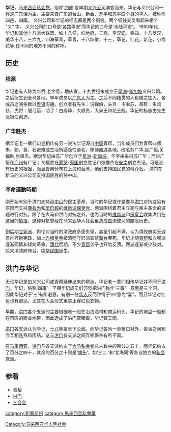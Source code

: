 {{otheruses|楊官華}}
'''华记'''，[[马来西亚私会党|马来西亚私会党]]，俗称‘[[四窿|四窿]]’是早期[[义兴公司|义兴公司]]演变而来。华记与义兴公司一样是广东话为主，主要来自广东的台山、新会、开平和恩平四个县的华人，被称作四邑，四窿。
义兴公司和华记的标志都是两个铜钱。两个铜钱交叉看起来相个 "义" 字。
义兴公司的口号是'各路平安'而华记的口号是'水陆平安'。
1990年代，华记和其他十八派大联盟，如十八仔，红地府，工商，李汉记，零四，十八罗汉，美华十八，三六九，四海華青，華青，十八坤堂，十三，草花，红花，新花，小梅花等,在不同的地方不同的称呼。

==历史==
=== 根源 ===
华记也有人称为华侨,老字号，助庆堂。十九世纪末成立于[[星洲|星洲]]-[[新加坡|新加坡]]义兴公司。之后衍生到全马各地。早年成员以[[广东人|广东人]]为主。之后不同籍贯的人也随之加入。各成员之间多数以[[粤语|粤语]]沟通。创立者有先生：沅锦伯，头目：卡啦苏，草鞋：生鸡仔，虎将：缓弓箭，助手：白眉焯，大顺贵，大鼻王和花王彪。华记的标志由先生沅锦伯创造。

=== 广华胜杰 ===
据华记老一辈们口述相传有另一说法华记源自[[中国|中国]]青帮，当年成员们为青帮四师朱、劉、黃、石避难或生活所逼隐性嵌名，移师[[南洋|南洋]]各地。改名苏广华,赵广恒,关福胜,张雄杰。据说华记由苏广华创立于[[星洲|星洲]]-[[新加坡|新加坡]]。华字由来自苏广华；而赵广恒在[[广州|广州]]有广记；关福胜在[[暹罗|暹罗]]-[[泰国|泰国]]创立胜记和张雄杰在[[越南|安南]]创立杰记。可是没有历史的根据，而且青帮分布在上海和台湾，他们支持国民党的蒋介石。
洪门在新马的义兴公司支持国民党的孙中山。

=== 革命運動時期 ===
刚开始有别于洪门支持[[孙中山|孙中山]]的民主革命，当时的华记或许是要与[[洪门|洪门]]对抗或另有原因而支持[[康有为|康有为]]和[[梁启超|梁启超]]的[[维新派|维新派]][[保皇党|保皇党]]。两派围绕着君主立宪与民主革命的课题进行对抗。除了在大马和洪门对抗之外，也为当时的[[维新派|维新派]]和[[保皇会|保皇会]]收集洪门在这里的[[情报|情报]]，这种对抗曾经在马来亚华人社会里造成血流成河的黯淡历史。

到后期[[立宪派|立宪派]]、舆论对当时的清政府多感失望，甚至引起不满，认为清政府实无诚意推行新宪政，加上[[光绪皇帝|光绪皇帝]]被清廷守旧派软禁[[瀛台|瀛台]]至死。华记才随[[青帮|青帮]]和立宪派逐渐同情和倾向革命。[[清代|清代]]后期，不少[[青帮|青帮]]弟子也开始反清，两派逐渐减少敌对。后来清政府垮台，[[中华民国|中华民国]]诞生。

==洪门与华记==
无论华记是由义兴公司或青帮延伸出来的帮派，华记老一辈们相传华记并不同于[[洪门|洪门]]。华记，俗称‘四窿’。早期华记成员们习惯把洪门称作‘三窿’，意思是三个洞。因此华记对于‘三’有所避忌。有别一些[[华人|华人]]反而钟情于‘四’意为“喜”。而且华记对红色也有避忌。尤其在入会仪式里禁止穿红色衣物。

早期，[[洪门|洪门]]各个支派的主要根据地一般在沿海渔村和商运码头，华记的地盘一般都在市区的商业地带，因此造成了洪门管赌毒，华记管工商。

[[洪门|洪门]]各支派认为华记，[[十八|十八]]等是天下公敌。而华记各派一至枪口对外，各派之间都会互相连系和团结。这与[[洪门|洪门]]各支派之间互相厮杀有所不同。

在[[马来西亚|马来西亚]]，[[洪门|洪门]]与各支派约占了[[马来西亚私会党|大马私会党]]总人数中的百分之五十，而华记约占了百分之四十，其余的百分之十则是‘[[旗头|旗头]]’，如‘三二 ’和‘北海同’等各自独立的[[马来西亚私会党|私会党]]派。

==参看==
*[[青帮|青帮]]
*[[洪门|洪门]]
*[[三合会|三合会]]

[[category:犯罪组织|category:犯罪组织]]
[[category:馬來西亞私會黨|category:馬來西亞私會黨]]
[[Category:马来西亚华人黑社会|Category:马来西亚华人黑社会]]